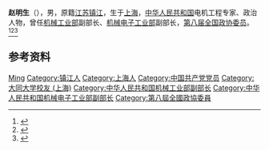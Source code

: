 '''赵明生'''（{{bd|1929年|}}），男，原籍[[江苏|江苏]][[镇江|镇江]]，生于[[上海|上海]]，[[中华人民共和国|中华人民共和国]]电机工程专家、政治人物，曾任[[中华人民共和国机械工业部|机械工业部]]副部长、[[中华人民共和国机械电子工业部|机械电子工业部]]副部长，[[第八届全国政协委员|第八届全国政协委员]]。<ref>{{Cite book|title=镇江人物辞典|author=马德泾, 范然, 马传生等主编|publisher=南京大学出版社|year=1993|isbn=|location=南京|pages=1044}}</ref><ref>{{cite book|title=中囯人名大辞典·现任党政军领导人物卷|author=廖盖隆等编|year=1990|publisher=上海辞书出版社|location=上海|page=}}</ref><ref>{{Cite book|title=历届全国政协委员人名辞典|author=|publisher=中国国际广播出版社|year=1996|isbn=9787507813746|location=北京|pages=286}}</ref>

== 参考资料 ==
{{reflist}}

{{中国人物小作品}}

{{Authority control}}
{{DEFAULTSORT:Zhao赵}}
[[Category:赵姓|Ming]]
[[Category:镇江人|Category:镇江人]]
[[Category:上海人|Category:上海人]]
[[Category:中国共产党党员|Category:中国共产党党员]]
[[Category:大同大学校友_(上海)|Category:大同大学校友 (上海)]]
[[Category:中华人民共和国机械工业部副部长|Category:中华人民共和国机械工业部副部长]]
[[Category:中华人民共和国机械电子工业部副部长|Category:中华人民共和国机械电子工业部副部长]]
[[Category:第八屆全國政協委員|Category:第八屆全國政協委員]]